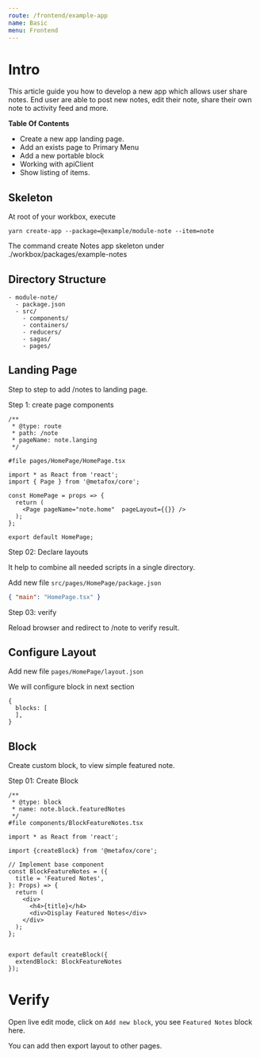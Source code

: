 ```yaml
---
route: /frontend/example-app
name: Basic
menu: Frontend
---
```


# Intro

This article guide you how to develop a new app which allows user share notes. End user are able to post
new notes, edit their note, share their own note to activity feed and more.

**Table Of Contents**

- Create a new app landing page.
- Add an exists page to Primary Menu
- Add a new portable block
- Working with apiClient
- Show listing of items.

## Skeleton

At root of your workbox, execute

```shell script
yarn create-app --package=@example/module-note --item=note
```

The command create Notes app skeleton under ./workbox/packages/example-notes

## Directory Structure

```text
- module-note/
  - package.json
  - src/
    - components/
    - containers/
    - reducers/
    - sagas/
    - pages/
```

## Landing Page

Step to step to add /notes to landing page.

Step 1: create page components

```tsx
/**
 * @type: route
 * path: /note
 * pageName: note.langing
 */

#file pages/HomePage/HomePage.tsx

import * as React from 'react';
import { Page } from '@metafox/core';

const HomePage = props => {
  return (
    <Page pageName="note.home"  pageLayout={{}} />
  );
};

export default HomePage;
```

Step 02: Declare layouts

It help to combine all needed scripts in a single directory.

Add new file `src/pages/HomePage/package.json`

```json
{ "main": "HomePage.tsx" }
```

Step 03: verify

Reload browser and redirect to /note to verify result.

## Configure Layout

Add new file `pages/HomePage/layout.json`

We will configure block in next section

```tsx
{
  blocks: [
  ],
}
```

## Block

Create custom block, to view simple featured note.

Step 01: Create Block

```tsx
/**
 * @type: block
 * name: note.block.featuredNotes
 */
#file components/BlockFeatureNotes.tsx

import * as React from 'react';

import {createBlock} from '@metafox/core';

// Implement base component
const BlockFeatureNotes = ({
  title = 'Featured Notes',
}: Props) => {
  return (
    <div>
      <h4>{title}</h4>
      <div>Display Featured Notes</div>
    </div>
  );
};


export default createBlock({
  extendBlock: BlockFeatureNotes
});
```

# Verify

Open live edit mode, click on `Add new block`, you see `Featured Notes` block here.

You can add then export layout to other pages.
